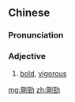 {{also|刚劲}}
==Chinese==
{{zh-forms|s=刚劲}}

===Pronunciation===
{{zh-pron
|m=gāngjìn
|c=gong1 ging6
|cat=a
}}

===Adjective===
{{zh-adj}}

# [[bold]], [[vigorous]]

[[mg:剛勁]]
[[zh:剛勁]]